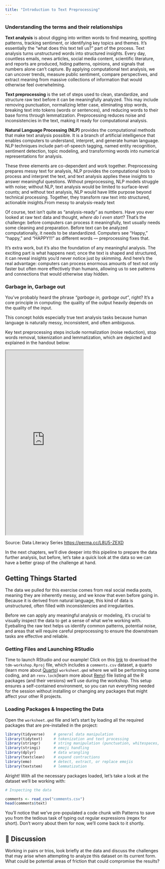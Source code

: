 ```yaml
---
title: "Introduction to Text Preprocessing"
---
```


### Understanding the terms and their relationships

**Text analysis** is about digging into written words to find meaning, spotting patterns, tracking sentiment, or identifying key topics and themes. It’s essentially the “what does this text tell us?” part of the process. Text analysis turns unstructured words into structured insights. Every day, countless emails, news articles, social media content, scientific literature, and reports are produced, hiding patterns, opinions, and signals that numbers alone can’t capture. By applying computational text analysis, we can uncover trends, measure public sentiment, compare perspectives, and extract meaning from massive collections of information that would otherwise feel overwhelming.

**Text preprocessing** is the set of steps used to clean, standardize, and structure raw text before it can be meaningfully analyzed. This may include removing punctuation, normalizing letter case, eliminating stop words, breaking text into tokens (words or sentences), and reducing words to their base forms through lemmatization. Preprocessing reduces noise and inconsistencies in the text, making it ready for computational analysis.

**Natural Language Processing (NLP)** provides the computational methods that make text analysis possible. It is a branch of artificial intelligence that enables computers to understand, interpret, and generate human language. NLP techniques include part-of-speech tagging, named entity recognition, sentiment detection, topic modeling, and transforming words into numerical representations for analysis.

These three elements are co-dependent and work together. Preprocessing prepares messy text for analysis, NLP provides the computational tools to process and interpret the text, and text analysis applies these insights to answer meaningful questions. Without preprocessing, NLP models struggle with noise; without NLP, text analysis would be limited to surface-level counts; and without text analysis, NLP would have little purpose beyond technical processing. Together, they transform raw text into structured, actionable insights.From messy to analysis-ready text

Of course, text isn’t quite as “analysis-ready” as numbers. Have you ever looked at raw text data and thought, *where do I even start*? That’s the challenge: before computers can process it meaningfully, text usually needs some cleaning and preparation. Before text can be analyzed computationally, it needs to be standardized. Computers see “Happy,” “happy,” and “HAPPY!!!” as different words — preprocessing fixes that.

It’s extra work, but it’s also the foundation of any meaningful analysis. The exciting part is what happens next; once the text is shaped and structured, it can reveal insights you’d never notice just by skimming. And here’s the real advantage: computers can process enormous amounts of text not only faster but often more effectively than humans, allowing us to see patterns and connections that would otherwise stay hidden.

### Garbage in, Garbage out

You've probably heard the phrase *"garbage in, garbage out"*, right? It's a core principle in computing: the quality of the output heavily depends on the quality of the input.

This concept holds especially true text analysis tasks because human language is naturally messy, inconsistent, and often ambiguous.

Key text preprocessing steps include normalization (noise reduction), stop words removal, tokenization and lemmatization, which are depicted and explained in the handout below:

<iframe width="50%" height="600" src="https://rcd.ucsb.edu/sites/default/files/2025-05/DLS-2025-05-TextPreprocessing_navy.pdf">

</iframe>

Source: Data Literacy Series <https://perma.cc/L8U5-ZEXD>

In the next chapters, we'll dive deeper into this pipeline to prepare the data further analysis, but before, let's take a quick look at the data so we can have a better grasp of the challenge at hand.

## Getting Things Started

The data we pulled for this exercise comes from real social media posts, meaning they are inherently messy, and we know that even before going in. Because it is derived from natural language, this kind of data is unstructured, often filled with inconsistencies and irregularities.

Before we can apply any meaningful analysis or modeling, it’s crucial to visually inspect the data to get a sense of what we’re working with. Eyeballing the raw text helps us identify common patterns, potential noise, and areas that will require careful preprocessing to ensure the downstream tasks are effective and reliable.

### Getting Files and Launching RStudio

Time to launch RStudio and our example! Click on this [link](add%20link) to download the `tdm-workshop.Rproj` file, which includes a `comments.csv` dataset, a quarto (learn more about [Quarto](https://quarto.org/)) `worksheet.qmd` where we will be performing some coding, and an `renv.lock`(learn more about [Renv](https://rstudio.github.io/renv/articles/renv.html)) file listing all the R packages (and their versions) we’ll use during the workshop. This setup ensures a self-contained environment, so you can run everything needed for the session without installing or changing any packages that might affect your other R projects.

### Loading Packages & Inspecting the Data

Open the `worksheet.qmd` file and let's start by loading all the required packages that are pre-installed in the project:

``` r
library(tidyverse)    # general data manipulation
library(tidytext)     # tokenization and text processing
library(stringr)      # string manipulation (punctuation, whitespaces, etc.)
library(stringi)      # emoji handling
library(dplyr)        # data wrangling
library(textclean)    # expand contractions
library(emo)          # detect, extract, or replace emojis
library(textstem)     # lemmatization
```

Alright! With all the necessary packages loaded, let's take a look at the dataset we’ll be working with:

``` r
# Inspecting the data

comments <- read_csv("comments.csv")
head(comments$text)
```

You’ll notice that we’ve pre-populated a code chunk with Patterns to save you from the tedious task of typing out regular expressions (regex for short). Don’t worry about them for now, we’ll come back to it shortly.

::: {.callout-note icon="false"}
# 💬 Discussion

Working in pairs or trios, look briefly at the data and discuss the challenges that may arise when attempting to analyze this dataset on its current form. What could be potential areas of friction that could compromise the results?
:::
